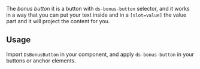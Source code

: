 

The _bonus button_ it is a button with `ds-bonus-button` selector, and it works in a way that you can put your text inside
and in a `[slot=value]` the value part and it will project the content for you.

<Canvas of={ButtonStories.Default} />

## Usage

Import `DsBonusButton` in your component, and apply `ds-bonus-button` in your buttons or anchor elements.

```ts
import { DsBonusButton } from '@frontend/ui/bonus-button'; // 👈 add to file imports

@Component({
    imports: [DsBonusButton], // 👈 add to component imports
    template: `...`,
})
export class AppComponent {}
```
